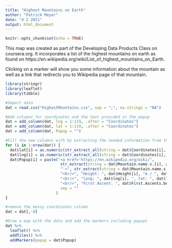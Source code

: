 ```yaml
---
title: "Highest Mountains on Earth"
author: "Patrick Meyer"
date: "4 2 2021"
output: html_document
---
```


```r
knitr::opts_chunk$set(echo = TRUE)
```

This map was created as part of the Developing Data Products Class on coursera.org. It incorporates a list of the highest mountains on earth as found on https://en.wikipedia.org/wiki/List_of_highest_mountains_on_Earth. 

Clicking on a marker will show you some information about the mountain as well as a link that redirects you to Wikipedia page of that mountain.


```r
library(stringr)
library(leaflet)
library(tibble)

#Import data
dat = read.csv("HighestMountains.csv", sep = ";", na.strings = "NA")

#Add columns for coordinates and the text provided in the popup
dat = add_column(dat, lng = 1:119, .after = "Coordinates")
dat = add_column(dat, lat = 1:119, .after = "Coordinates")
dat = add_column(dat, Popup = "")

#Fill the new columns with by extracting the needed information from the messy coordinates column
for (i in 1:nrow(dat)) {
  dat$lat[i] = as.numeric(str_extract_all(string = dat$Coordinates[i], pattern = "[:digit:]+\\.[:digit:]+")[[1]][1])
  dat$lng[i] = as.numeric(str_extract_all(string = dat$Coordinates[i], pattern = "[:digit:]+\\.[:digit:]+")[[1]][2])
  dat$Popup[i] = paste("<a href='https://en.wikipedia.org/wiki/",
                        str_extract(string = dat$Mountain.name.s.[i], pattern = "[^,]+"), 
                        "'>", str_extract(string = dat$Mountain.name.s.[i], pattern = "[^,]+"), "</a>", 
                        "<br/>", "Height: ", dat$Height[i], "m / ", dat$Height.1[i], "ft", 
                        "<br/>", "long: ", dat$lng[i], ", lat: ", dat$lat[i], 
                        "<br/>", "First Ascent: ", dat$First.Ascents.before.2004[i],  
                        sep = ""
                      )
}

#remove the messy coordinates column
dat = dat[,-8]

#Draw a map with the data and add the markers including popups
dat %>%
  leaflet() %>%
  addTiles() %>%
  addMarkers(popup = dat$Popup)
```


